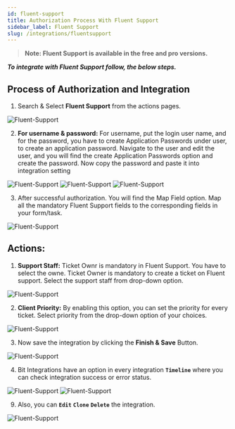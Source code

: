 ```yaml
---
id: fluent-support
title: Authorization Process With Fluent Support
sidebar_label: Fluent Support
slug: /integrations/fluentsupport
---
```


> **Note: Fluent Support is available in the free and pro versions.**

***To integrate with Fluent Support follow, the below steps.***

## Process of Authorization and Integration

1. Search & Select **Fluent Support** from the actions pages.
 <Image src="actions/fluent-support/select-fluent-support" alt="Fluent-Support" w="1020" h="350" />

2.	**For username & password:** For username, put the login user name, and for the password, you have to create Application Passwords under user, to create an application password. Navigate to the user and edit the user, and you will find the create Application Passwords option and create the password. Now copy the password and paste it into integration setting
 <Image src="actions/fluent-support/create-password" alt="Fluent-Support" w="1020" h="350" />
 <Image src="actions/fluent-support/password" alt="Fluent-Support" w="1020" h="350" />
 <Image src="actions/fluent-support/user-name-and-pass" alt="Fluent-Support" w="1020" h="350" />

3.	After successful authorization. You will find the Map Field option. Map all the mandatory Fluent Support fields to the corresponding fields in your form/task.
 <Image src="actions/fluent-support/field-mapping" alt="Fluent-Support" w="1020" h="350" />

## Actions:
1.	**Support Staff:** Ticket Ownr is mandatory in Fluent Support. You have to select the owne. Ticket Owner is mandatory to create a ticket on Fluent support. Select the support staff from drop-down option.
 <Image src="actions/fluent-support/select-support-staff" alt="Fluent-Support" w="1020" h="350" />

2.	**Client Priority:** By enabling this option, you can set the priority for every ticket. Select priority from the drop-down option of your choices.
 <Image src="actions/fluent-support/select-priority" alt="Fluent-Support" w="1020" h="350" />

3.	Now save the integration by clicking the **Finish & Save** Button.
 <Image src="actions/fluent-support/finish-and-save" alt="Fluent-Support" w="1020" h="350" />

4. Bit Integrations have an option in every integration **`Timeline`** where you can check integration success or error status.
 <Image src="actions/fluent-support/timeline" alt="Fluent-Support" w="1020" h="350" />
 <Image src="actions/fluent-support/sucess-or-error-status" alt="Fluent-Support" w="1020" h="350" />

9. Also, you can **`Edit`** **`Clone`** **`Delete`** the integration.
 <Image src="actions/fluent-support/edit-clone-delete" alt="Fluent-Support" w="1020" h="350" />

<Feedback/>